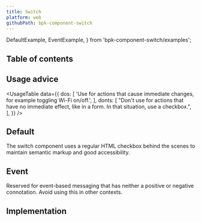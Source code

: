 ```yaml
---
title: Switch
platform: web
githubPath: bpk-component-switch
---
```


  DefaultExample,
  EventExample,
} from 'bpk-component-switch/examples';

## Table of contents

## Usage advice

<UsageTable
  data={{
      dos: [
        'Use for actions that cause immediate changes, for example toggling Wi-Fi on/off.',
      ],
      donts: [
        "Don't use for actions that have no immediate effect, like in a form. In that situation, use a checkbox.",
      ],
  }}
/>

## Default

The switch component uses a regular HTML checkbox behind the scenes to maintain semantic markup and good accessibility.

<PresentationBlock>
  <DefaultExample />
</PresentationBlock>

## Event

Reserved for event-based messaging that has neither a positive or negative connotation. Avoid using this in other contexts.

<PresentationBlock>
  <EventExample />
</PresentationBlock>


## Implementation

<Readme file={readme} />
